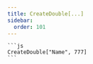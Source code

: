 ```yaml
---
title: CreateDouble[...]
sidebar:
  order: 101
---
```



<FunctDescription text="Esta função permite criar uma variável caso não exista." />

<TitleContent title="Parâmetros:">
  <FunctParam type="string" name="VARIABLE" comment="Nome da variável." />
  <FunctParam type="double" name="VALUE" comment="Valor da variável." />
</TitleContent>

<TitleContent title="Exemplos:">
  <FunctExample>

    ```js
    CreateDouble["Name", 777]
    ```

  </FunctExample>
</TitleContent>

<TitleContent title="Retornos:">
  <FunctReturnType
    success="Retorna um boolean (true) se a variável foi criada."
    typeSuccess="bool"
    error="Retorna um boolean (false) se a variável não foi criada por conta de um erro ou variavel já existente."
    typeError="bool"
  />
</TitleContent>

